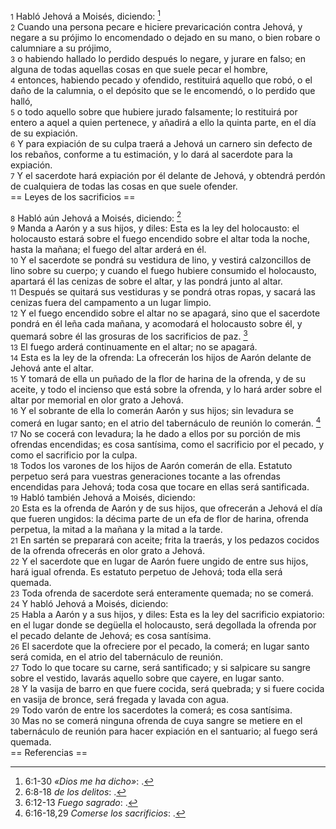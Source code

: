 {{anchor|1}} <small>1</small> Habló Jehová a Moisés, diciendo: <ref>6:1-30 ''«Dios me ha dicho»'': {{lib|LU|156|5|4}}.</ref><br>
{{anchor|2}} <small>2</small> Cuando una persona pecare e hiciere prevaricación contra Jehová, y negare a su prójimo lo encomendado o dejado en su mano, o bien robare o calumniare a su prójimo,<br>
{{anchor|3}} <small>3</small> o habiendo hallado lo perdido después lo negare, y jurare en falso; en alguna de todas aquellas cosas en que suele pecar el hombre,<br>
{{anchor|4}} <small>4</small> entonces, habiendo pecado y ofendido, restituirá aquello que robó, o el daño de la calumnia, o el depósito que se le encomendó, o lo perdido que halló,<br>
{{anchor|5}} <small>5</small> o todo aquello sobre que hubiere jurado falsamente; lo restituirá por entero a aquel a quien pertenece, y añadirá a ello la quinta parte, en el día de su expiación.<br>
{{anchor|6}} <small>6</small> Y para expiación de su culpa traerá a Jehová un carnero sin defecto de los rebaños, conforme a tu estimación, y lo dará al sacerdote para la expiación.<br>
{{anchor|7}} <small>7</small> Y el sacerdote hará expiación por él delante de Jehová, y obtendrá perdón de cualquiera de todas las cosas en que suele ofender.<br>
== Leyes de los sacrificios ==

{{anchor|8}} <small>8</small> Habló aún Jehová a Moisés, diciendo: <ref>6:8-18 ''de los delitos'': {{lib|LU|90|5|3}}.</ref><br>
{{anchor|9}} <small>9</small> Manda a Aarón y a sus hijos, y diles: Esta es la ley del holocausto: el holocausto estará sobre el fuego encendido sobre el altar toda la noche, hasta la mañana; el fuego del altar arderá en él.<br>
{{anchor|10}} <small>10</small> Y el sacerdote se pondrá su vestidura de lino, y vestirá calzoncillos de lino sobre su cuerpo; y cuando el fuego hubiere consumido el holocausto, apartará él las cenizas de sobre el altar, y las pondrá junto al altar.<br>
{{anchor|11}} <small>11</small> Después se quitará sus vestiduras y se pondrá otras ropas, y sacará las cenizas fuera del campamento a un lugar limpio.<br>
{{anchor|12}} <small>12</small> Y el fuego encendido sobre el altar no se apagará, sino que el sacerdote pondrá en él leña cada mañana, y acomodará el holocausto sobre él, y quemará sobre él las grosuras de los sacrificios de paz. <ref>6:12-13 ''Fuego sagrado'': {{lib|LU|69|6|5}}.</ref><br>
{{anchor|13}} <small>13</small> El fuego arderá continuamente en el altar; no se apagará.<br>
{{anchor|14}} <small>14</small> Esta es la ley de la ofrenda: La ofrecerán los hijos de Aarón delante de Jehová ante el altar.<br>
{{anchor|15}} <small>15</small> Y tomará de ella un puñado de la flor de harina de la ofrenda, y de su aceite, y todo el incienso que está sobre la ofrenda, y lo hará arder sobre el altar por memorial en olor grato a Jehová.<br>
{{anchor|16}} <small>16</small> Y el sobrante de ella lo comerán Aarón y sus hijos; sin levadura se comerá en lugar santo; en el atrio del tabernáculo de reunión lo comerán. <ref>6:16-18,29 ''Comerse los sacrificios'': {{lib|LU|89|4|10}}.</ref><br>
{{anchor|17}} <small>17</small> No se cocerá con levadura; la he dado a ellos por su porción de mis ofrendas encendidas; es cosa santísima, como el sacrificio por el pecado, y como el sacrificio por la culpa.<br>
{{anchor|18}} <small>18</small> Todos los varones de los hijos de Aarón comerán de ella. Estatuto perpetuo será para vuestras generaciones tocante a las ofrendas encendidas para Jehová; toda cosa que tocare en ellas será santificada.<br>
{{anchor|19}} <small>19</small> Habló también Jehová a Moisés, diciendo:<br>
{{anchor|20}} <small>20</small> Esta es la ofrenda de Aarón y de sus hijos, que ofrecerán a Jehová el día que fueren ungidos: la décima parte de un efa   de flor de harina, ofrenda perpetua, la mitad a la mañana y la mitad a la tarde.<br>
{{anchor|21}} <small>21</small> En sartén se preparará con aceite; frita la traerás, y los pedazos cocidos de la ofrenda ofrecerás en olor grato a Jehová.<br>
{{anchor|22}} <small>22</small> Y el sacerdote que en lugar de Aarón fuere ungido de entre sus hijos, hará igual ofrenda. Es estatuto perpetuo de Jehová; toda ella será quemada.<br>
{{anchor|23}} <small>23</small> Toda ofrenda de sacerdote será enteramente quemada; no se comerá.<br>
{{anchor|24}} <small>24</small> Y habló Jehová a Moisés, diciendo:<br>
{{anchor|25}} <small>25</small> Habla a Aarón y a sus hijos, y diles: Esta es la ley del sacrificio expiatorio: en el lugar donde se degüella el holocausto, será degollada la ofrenda por el pecado delante de Jehová; es cosa santísima.<br>
{{anchor|26}} <small>26</small> El sacerdote que la ofreciere por el pecado, la comerá; en lugar santo será comida, en el atrio del tabernáculo de reunión.<br>
{{anchor|27}} <small>27</small> Todo lo que tocare su carne, será santificado; y si salpicare su sangre sobre el vestido, lavarás aquello sobre que cayere, en lugar santo.<br>
{{anchor|28}} <small>28</small> Y la vasija de barro en que fuere cocida, será quebrada; y si fuere cocida en vasija de bronce, será fregada y lavada con agua.<br>
{{anchor|29}} <small>29</small> Todo varón de entre los sacerdotes la comerá; es cosa santísima.<br>
{{anchor|30}} <small>30</small> Mas no se comerá ninguna ofrenda de cuya sangre se metiere en el tabernáculo de reunión para hacer expiación en el santuario; al fuego será quemada.<br>
== Referencias ==

<references />

